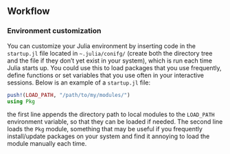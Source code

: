 ## Workflow

### Environment customization

You can customize your Julia environment by inserting code in the `startup.jl` file located in `~.julia/conifg/` (create both the directory tree and the file if they don't yet exist in your system), which is run each time Julia starts up. You could use this to load packages that you use frequently, define functions or set variables that you use often in your interactive sessions. Below is an example of a `startup.jl` file:

```{julia; eval=false}
push!(LOAD_PATH, "/path/to/my/modules/")
using Pkg
```

the first line appends the directory path to local modules to the `LOAD_PATH` environment variable, so that they can be loaded if needed. The second line loads the `Pkg` module, something that may be useful if you frequently install/update packages on your system and find it annoying to load the module manually each time.

